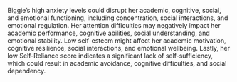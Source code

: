 Biggie's high anxiety levels could disrupt her academic, cognitive, social, and
emotional functioning, including concentration, social interactions, and
emotional regulation. Her attention difficulties may negatively impact her
academic performance, cognitive abilities, social understanding, and emotional
stability. Low self-esteem might affect her academic motivation, cognitive
resilience, social interactions, and emotional wellbeing. Lastly, her low
Self-Reliance score indicates a significant lack of self-sufficiency, which
could result in academic avoidance, cognitive difficulties, and social
dependency.
